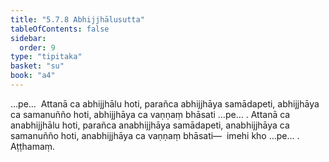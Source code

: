 ```yaml
---
title: "5.7.8 Abhijjhālusutta"
tableOfContents: false
sidebar:
  order: 9
type: "tipitaka"
basket: "su"
book: "a4"
---
```



<DynamicBreadcrumb />

<Division number="271" book="a4" bookNo="15" page="578">

<Paragraph number="1589" book="a4">
…pe…  Attanā ca abhijjhālu hoti, parañca abhijjhāya samādapeti, abhijjhāya ca samanuñño hoti, abhijjhāya ca vaṇṇaṃ bhāsati …pe… .
</Paragraph>

<Paragraph number="1590" book="a4">
Attanā ca anabhijjhālu hoti, parañca anabhijjhāya samādapeti, anabhijjhāya ca samanuñño hoti, anabhijjhāya ca vaṇṇaṃ bhāsati—  imehi kho …pe… .

</Paragraph>
</Division>

<Paragraph number="1591" type="center" book="a4">
Aṭṭhamaṃ.
</Paragraph>